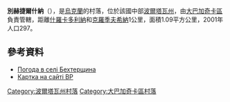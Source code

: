 {{coord|49|49|12|N|33|36|3|E|scale:30000_region:UA|display=title}}

'''別赫捷爾什納'''（{{lang-uk|Бехтерщина}}），是[[烏克蘭|烏克蘭]]的村落，位於該國中部[[波爾塔瓦州|波爾塔瓦州]]，由[[大巴加奇卡區|大巴加奇卡區]]負責管轄，距離[[什羅卡多利納_(大巴加奇卡區)|什羅卡多利納]]和[[克羅季夫希納|克羅季夫希納]]1公里，面積1.09平方公里，2001年人口297。

==參考資料==
* [http://weather.in.ua/ua/poltavskaja/1115 Погода в селі Бехтерщина]{{Wayback|url=http://weather.in.ua/ua/poltavskaja/1115 |date=20111219195915 }}
* [http://gska2.rada.gov.ua/pls/z7502/A005?rdat1=11.04.2015&rf7571=24737 Картка на сайті ВР]{{dead link|date=2017年11月 |bot=InternetArchiveBot |fix-attempted=yes }}

{{DEFAULTSORT:Бехтерщина}}
[[Category:波爾塔瓦州村落|Category:波爾塔瓦州村落]]
[[Category:大巴加奇卡區村落|Category:大巴加奇卡區村落]]


{{Poltava-geo-stub}}